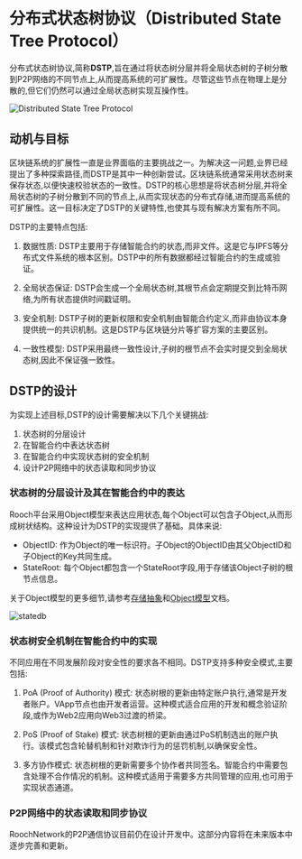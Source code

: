 # 分布式状态树协议（Distributed State Tree Protocol）


分布式状态树协议,简称**DSTP**,旨在通过将状态树分层并将全局状态树的子树分散到P2P网络的不同节点上,从而提高系统的可扩展性。尽管这些节点在物理上是分散的,但它们仍然可以通过全局状态树实现互操作性。

![Distributed State Tree Protocol](/blog/bitcoin-application-layer/dstp.svg)

## 动机与目标

区块链系统的扩展性一直是业界面临的主要挑战之一。为解决这一问题,业界已经提出了多种探索路径,而DSTP是其中一种创新尝试。区块链系统通常采用状态树来保存状态,以便快速校验状态的一致性。DSTP的核心思想是将状态树分层,并将全局状态树的子树分散到不同的节点上,从而实现状态的分布式存储,进而提高系统的可扩展性。这一目标决定了DSTP的关键特性,也使其与现有解决方案有所不同。

DSTP的主要特点包括:

1. 数据性质: DSTP主要用于存储智能合约的状态,而非文件。这是它与IPFS等分布式文件系统的根本区别。DSTP中的所有数据都经过智能合约的生成或验证。

2. 全局状态保证: DSTP会生成一个全局状态树,其根节点会定期提交到比特币网络,为所有状态提供时间戳证明。

3. 安全机制: DSTP子树的更新权限和安全机制由智能合约定义,而非由协议本身提供统一的共识机制。这是DSTP与区块链分片等扩容方案的主要区别。

4. 一致性模型: DSTP采用最终一致性设计,子树的根节点不会实时提交到全局状态树,因此不保证强一致性。

## DSTP的设计


为实现上述目标,DSTP的设计需要解决以下几个关键挑战:

1. 状态树的分层设计
2. 在智能合约中表达状态树
3. 在智能合约中实现状态树的安全机制
4. 设计P2P网络中的状态读取和同步协议

### 状态树的分层设计及其在智能合约中的表达

Rooch平台采用Object模型来表达应用状态,每个Object可以包含子Object,从而形成树状结构。这种设计为DSTP的实现提供了基础。具体来说:

* ObjectID: 作为Object的唯一标识符。子Object的ObjectID由其父ObjectID和子Object的Key共同生成。
* StateRoot: 每个Object都包含一个StateRoot字段,用于存储该Object子树的根节点信息。

关于Object模型的更多细节,请参考[存储抽象](/learn/core-concepts/objects/storage-abstraction)和[Object模型](/learn/core-concepts/objects/object)文档。

![statedb](/docs/rooch-design-statedb.svg)

### 状态树安全机制在智能合约中的实现

不同应用在不同发展阶段对安全性的要求各不相同。DSTP支持多种安全模式,主要包括:

1. PoA (Proof of Authority) 模式: 状态树根的更新由特定账户执行,通常是开发者账户。VApp节点也由开发者运营。这种模式适合应用的开发和概念验证阶段,或作为Web2应用向Web3过渡的桥梁。

2. PoS (Proof of Stake) 模式: 状态树根的更新由通过PoS机制选出的账户执行。该模式包含轮替机制和针对欺诈行为的惩罚机制,以确保安全性。

3. 多方协作模式: 状态树根的更新需要多个协作者共同签名。智能合约中需要包含处理不合作情况的机制。这种模式适用于需要多方共同管理的应用,也可用于实现状态通道。

### P2P网络中的状态读取和同步协议

<Callout>
RoochNetwork的P2P通信协议目前仍在设计开发中。这部分内容将在未来版本中逐步完善和更新。
</Callout>